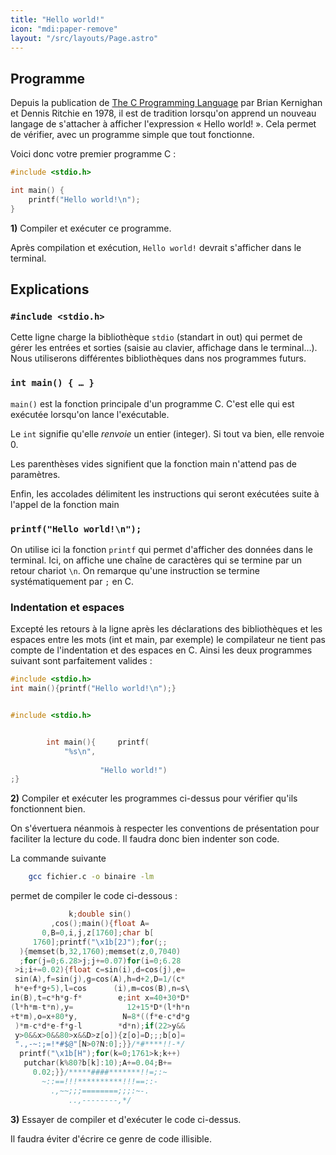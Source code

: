 ```yaml
---
title: "Hello world!"
icon: "mdi:paper-remove"
layout: "/src/layouts/Page.astro"
---
```


## Programme

Depuis la publication de [The C Programming
Language](https://fr.wikipedia.org/wiki/The_C_Programming_Language) par Brian
Kernighan et Dennis Ritchie en 1978, il est de tradition lorsqu'on apprend un
nouveau langage de s'attacher à afficher l'expression « Hello world! ». Cela
permet de vérifier, avec un programme simple que tout fonctionne.

Voici donc votre premier programme C :

```c
#include <stdio.h>

int main() {
    printf("Hello world!\n");
}
```

**1)** Compiler et exécuter ce programme.

Après compilation et exécution, `Hello world!` devrait s'afficher dans le
terminal.

## Explications

### `#include <stdio.h>`

Cette ligne charge la bibliothèque `stdio` (standart in out) qui permet de
gérer les entrées et sorties (saisie au clavier, affichage dans le terminal…).
Nous utiliserons différentes bibliothèques dans nos programmes futurs.

### `int main() { … }`

`main()` est la fonction principale d'un programme C. C'est elle qui est
exécutée lorsqu'on lance l'exécutable.

Le `int` signifie qu'elle _renvoie_ un entier (integer). Si tout va bien, elle
renvoie 0.

Les parenthèses vides signifient que la fonction main n'attend pas de
paramètres.

Enfin, les accolades délimitent les instructions qui seront exécutées suite à
l'appel de la fonction main

### `printf("Hello world!\n");`

On utilise ici la fonction `printf` qui permet d'afficher des données dans le
terminal. Ici, on affiche une chaîne de caractères qui se termine par un
retour chariot `\n`. On remarque qu'une instruction se termine
systématiquement par `;` en C.

### Indentation et espaces

Excepté les retours à la ligne après les déclarations des bibliothèques et les
espaces entre les mots (int et main, par exemple) le compilateur ne tient pas
compte de l'indentation et des espaces en C. Ainsi les deux programmes suivant
sont parfaitement valides :

```c
#include <stdio.h>
int main(){printf("Hello world!\n");}


#include <stdio.h>


        int main(){		printf(
            "%s\n", 	
            
                    "Hello world!")
;}
```

**2)** Compiler et exécuter les programmes ci-dessus pour vérifier qu'ils
fonctionnent bien.

On s'évertuera néanmois à respecter les conventions de présentation pour
faciliter la lecture du code. Il faudra donc bien indenter son code.

La commande suivante

```bash 
    gcc fichier.c -o binaire -lm
```

permet de compiler le code ci-dessous :

```c
             k;double sin()
         ,cos();main(){float A=
       0,B=0,i,j,z[1760];char b[
     1760];printf("\x1b[2J");for(;;
  ){memset(b,32,1760);memset(z,0,7040)
  ;for(j=0;6.28>j;j+=0.07)for(i=0;6.28
 >i;i+=0.02){float c=sin(i),d=cos(j),e=
 sin(A),f=sin(j),g=cos(A),h=d+2,D=1/(c*
 h*e+f*g+5),l=cos      (i),m=cos(B),n=s\
in(B),t=c*h*g-f*        e;int x=40+30*D*
(l*h*m-t*n),y=            12+15*D*(l*h*n
+t*m),o=x+80*y,          N=8*((f*e-c*d*g
 )*m-c*d*e-f*g-l        *d*n);if(22>y&&
 y>0&&x>0&&80>x&&D>z[o]){z[o]=D;;;b[o]=
 ".,-~:;=!*#$@"[N>0?N:0];}}/*#****!!-*/
  printf("\x1b[H");for(k=0;1761>k;k++)
   putchar(k%80?b[k]:10);A+=0.04;B+=
     0.02;}}/*****####*******!!=;:~
       ~::==!!!**********!!!==::-
         .,~~;;;========;;;:~-.
             ..,--------,*/
```

**3)** Essayer de compiler et d'exécuter le code ci-dessus.

Il faudra éviter d'écrire ce genre de code illisible.
